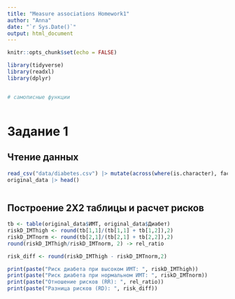 ```yaml
---
title: "Measure associations Homework1"
author: "Anna"
date: "`r Sys.Date()`"
output: html_document
---
```


```r
knitr::opts_chunk$set(echo = FALSE)

library(tidyverse)
library(readxl)
library(dplyr)


# самописные функции



```

# Задание 1

## Чтение данных


```r

read_csv("data/diabetes.csv") |> mutate(across(where(is.character), factor)) -> original_data
original_data |> head()



```

## Построение 2Х2 таблицы и расчет рисков

```r
tb <- table(original_data$ИМТ, original_data$Диабет)
riskD_IMThigh <- round(tb[1,1]/(tb[1,1] + tb[1,2]),2)
riskD_IMTnorm <- round(tb[2,1]/(tb[2,1] + tb[2,2]),2)
round(riskD_IMThigh/riskD_IMTnorm, 2) -> rel_ratio

risk_diff <- round(riskD_IMThigh - riskD_IMTnorm,2)

print(paste("Риск диабета при высоком ИМТ: ", riskD_IMThigh))
print(paste("Риск диабета при нормальном ИМТ: ", riskD_IMTnorm))
print(paste("Отношение рисков (RR): ", rel_ratio))
print(paste("Разница рисков (RD): ", risk_diff))


```